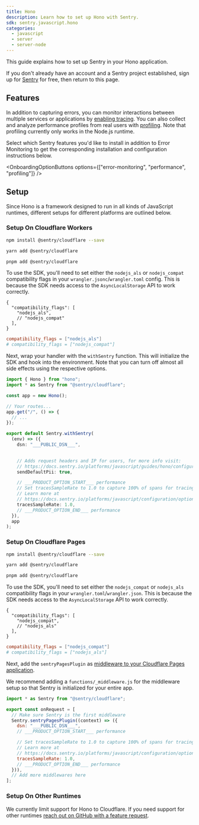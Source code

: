 ```yaml
---
title: Hono
description: Learn how to set up Hono with Sentry.
sdk: sentry.javascript.hono
categories:
  - javascript
  - server
  - server-node
---
```


<PlatformContent includePath="getting-started-primer" />

This guide explains how to set up Sentry in your Hono application.

If you don't already have an account and a Sentry project established, sign up for [Sentry](https://sentry.io/signup/) for free, then return to this page.

## Features

In addition to capturing errors, you can monitor interactions between multiple services or applications by [enabling tracing](/concepts/key-terms/tracing/). You can also collect and analyze performance profiles from real users with [profiling](/product/explore/profiling/). Note that profiling currently only works in the Node.js runtime.

Select which Sentry features you'd like to install in addition to Error Monitoring to get the corresponding installation and configuration instructions below.

<OnboardingOptionButtons
  options={["error-monitoring", "performance", "profiling"]}
/>

## Setup

Since Hono is a framework designed to run in all kinds of JavaScript runtimes, different setups for different platforms are outlined below.

### Setup On Cloudflare Workers

```bash {tabTitle:npm}
npm install @sentry/cloudflare --save
```

```bash {tabTitle:yarn}
yarn add @sentry/cloudflare
```

```bash {tabTitle:pnpm}
pnpm add @sentry/cloudflare
```

To use the SDK, you'll need to set either the `nodejs_als` or `nodejs_compat` compatibility flags in your `wrangler.jsonc`/`wrangler.toml` config. This is because the SDK
needs access to the `AsyncLocalStorage` API to work correctly.

```jsonc {tabTitle:JSON} {filename:wrangler.jsonc}
{
  "compatibility_flags": [
    "nodejs_als",
    // "nodejs_compat"
  ],
}
```

```toml {tabTitle:Toml} {filename:wrangler.toml}
compatibility_flags = ["nodejs_als"]
# compatibility_flags = ["nodejs_compat"]
```

Next, wrap your handler with the `withSentry` function. This will initialize the SDK and hook into the
environment. Note that you can turn off almost all side effects using the respective options.



```typescript {filename:index.ts}
import { Hono } from "hono";
import * as Sentry from "@sentry/cloudflare";

const app = new Hono();

// Your routes...
app.get("/", () => {
  // ...
});

export default Sentry.withSentry(
  (env) => ({
    dsn: "___PUBLIC_DSN___",

    
    // Adds request headers and IP for users, for more info visit:
    // https://docs.sentry.io/platforms/javascript/guides/hono/configuration/options/#sendDefaultPii
    sendDefaultPii: true,

    // ___PRODUCT_OPTION_START___ performance
    // Set tracesSampleRate to 1.0 to capture 100% of spans for tracing.
    // Learn more at
    // https://docs.sentry.io/platforms/javascript/configuration/options/#traces-sample-rate
    tracesSampleRate: 1.0,
    // ___PRODUCT_OPTION_END___ performance
  }),
  app
);
```

### Setup On Cloudflare Pages

```bash {tabTitle:npm}
npm install @sentry/cloudflare --save
```

```bash {tabTitle:yarn}
yarn add @sentry/cloudflare
```

```bash {tabTitle:pnpm}
pnpm add @sentry/cloudflare
```

To use the SDK, you'll need to set either the `nodejs_compat` or `nodejs_als` compatibility flags in your `wrangler.toml`/`wrangler.json`.
This is because the SDK needs access to the `AsyncLocalStorage` API to work correctly.

```jsonc {tabTitle:JSON} {filename:wrangler.jsonc}
{
  "compatibility_flags": [
    "nodejs_compat",
    // "nodejs_als"
  ],
}
```

```toml {tabTitle:Toml} {filename:wrangler.toml}
compatibility_flags = ["nodejs_compat"]
# compatibility_flags = ["nodejs_als"]
```

Next, add the `sentryPagesPlugin` as
[middleware to your Cloudflare Pages application](https://developers.cloudflare.com/pages/functions/middleware/).

We recommend adding a `functions/_middleware.js` for the middleware setup so that Sentry is initialized for your entire
app.

```javascript {filename:functions/_middleware.js}
import * as Sentry from "@sentry/cloudflare";

export const onRequest = [
  // Make sure Sentry is the first middleware
  Sentry.sentryPagesPlugin((context) => ({
    dsn: "___PUBLIC_DSN___",
    // ___PRODUCT_OPTION_START___ performance

    // Set tracesSampleRate to 1.0 to capture 100% of spans for tracing.
    // Learn more at
    // https://docs.sentry.io/platforms/javascript/configuration/options/#traces-sample-rate
    tracesSampleRate: 1.0,
    // ___PRODUCT_OPTION_END___ performance
  })),
  // Add more middlewares here
];
```

### Setup On Other Runtimes

We currently limit support for Hono to Cloudflare.
If you need support for other runtimes [reach out on GitHub with a feature request](https://github.com/getsentry/sentry-javascript/issues/new/choose).
